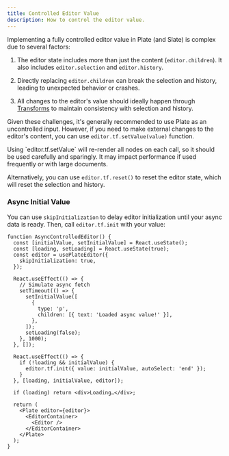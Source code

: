 ```yaml
---
title: Controlled Editor Value
description: How to control the editor value.
---
```


Implementing a fully controlled editor value in Plate (and Slate) is complex due to several factors:

1. The editor state includes more than just the content (`editor.children`). It also includes `editor.selection` and `editor.history`.

2. Directly replacing `editor.children` can break the selection and history, leading to unexpected behavior or crashes.

3. All changes to the editor's value should ideally happen through [Transforms](https://docs.slatejs.org/api/transforms) to maintain consistency with selection and history.

Given these challenges, it's generally recommended to use Plate as an uncontrolled input. However, if you need to make external changes to the editor's content, you can use `editor.tf.setValue(value)` function.

<Callout className="my-4">
  Using `editor.tf.setValue` will re-render all nodes on each call, so it
  should be used carefully and sparingly. It may impact performance if used
  frequently or with large documents.
</Callout>

Alternatively, you can use `editor.tf.reset()` to reset the editor state, which will reset the selection and history.

### Async Initial Value

You can use `skipInitialization` to delay editor initialization until your async data is ready. Then, call `editor.tf.init` with your value:

```tsx
function AsyncControlledEditor() {
  const [initialValue, setInitialValue] = React.useState();
  const [loading, setLoading] = React.useState(true);
  const editor = usePlateEditor({
    skipInitialization: true,
  });

  React.useEffect(() => {
    // Simulate async fetch
    setTimeout(() => {
      setInitialValue([
        {
          type: 'p',
          children: [{ text: 'Loaded async value!' }],
        },
      ]);
      setLoading(false);
    }, 1000);
  }, []);

  React.useEffect(() => {
    if (!loading && initialValue) {
      editor.tf.init({ value: initialValue, autoSelect: 'end' });
    }
  }, [loading, initialValue, editor]);

  if (loading) return <div>Loading…</div>;

  return (
    <Plate editor={editor}>
      <EditorContainer>
        <Editor />
      </EditorContainer>
    </Plate>
  );
}
```

<ComponentPreview name="controlled-demo" padding="md" />

